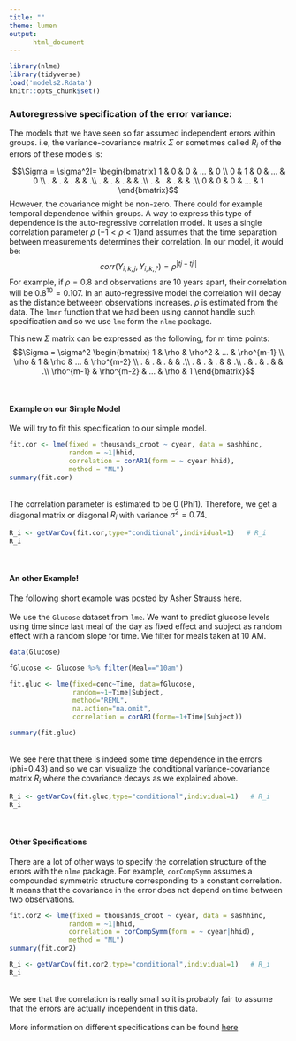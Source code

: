 ```yaml
---
title: ""
theme: lumen
output:
      html_document
---
```


```r
library(nlme)
library(tidyverse)
load('models2.Rdata')
knitr::opts_chunk$set()
```


### Autoregressive specification of the error variance: \

The models that we have seen so far assumed independent errors within groups. i.e, the variance-covariance matrix $\Sigma$ or sometimes called $R_i$ of the errors of these models is:

$$\Sigma = \sigma^2I=
\begin{bmatrix}
  1 & 0 & 0 & ... & 0 \\
  0 & 1 & 0 & ... & 0 \\
  . & . & . &     & .\\
  . & . & . &     & .\\
  . & . & . &     & .\\
  0 & 0 & 0 & ... & 1
\end{bmatrix}$$
However, the covariance might be non-zero. There could for example temporal dependence within groups. A way to express this type of dependence is the auto-regressive
correlation model. It uses a single correlation parameter $\rho$ ($-1 < \rho < 1$)and assumes that the
time separation between measurements determines their correlation. In our model, it would be:
$$corr(Y_{i,k,j}, Y_{i,k,j'}) = ρ^{|tj−tj'|}$$
For example, if $\rho = 0.8$ and observations are 10 years
apart, their correlation will be $0.8^{10} = 0.107$. In an auto-regressive model the
correlation will decay as the distance betweeen observations increases. $\rho$ is estimated from the data. The `lmer` function that we had been using cannot handle such specification and so we use `lme` form the `nlme` package.\

This new $\Sigma$ matrix can be expressed as the following, for m time points:
$$\Sigma = \sigma^2
\begin{bmatrix}
  1 & \rho & \rho^2 & ... & \rho^{m-1} \\
  \rho & 1 & \rho & ... & \rho^{m-2} \\
  . & . & . &     & .\\
  . & . & . &     & .\\
  . & . & . &     & .\\
  \rho^{m-1} & \rho^{m-2} & ... & \rho & 1
\end{bmatrix}$$

<br>

#### Example on our Simple Model \

We will try to fit this specification to our simple model.\

```r
fit.cor <- lme(fixed = thousands_croot ~ cyear, data = sashhinc,
               random = ~1|hhid,
               correlation = corAR1(form = ~ cyear|hhid),
               method = "ML")
summary(fit.cor)

```
\
The correlation parameter is estimated to be 0 (Phi1). Therefore, we get a diagonal matrix or diagonal $R_i$ with variance $\sigma^2 = 0.74$.\

```r
R_i <- getVarCov(fit.cor,type="conditional",individual=1)   # R_i
R_i
```

<br>

#### An other Example! \

The following short example was posted by Asher Strauss [here](https://r-sig-mixed-models.r-project.narkive.com/9ks5NVkW/r-sig-me-estimating-ar1-parameters-of-level-one-error-using-lme).\
\
We use the `Glucose` dataset from `lme`. We want to predict glucose levels using time since last meal of the day as fixed effect and subject as random effect with a random slope for time. We filter for meals taken at 10 AM. \

```r
data(Glucose)

fGlucose <- Glucose %>% filter(Meal=="10am")

fit.gluc <- lme(fixed=conc~Time, data=fGlucose,
                random=~1+Time|Subject,
                method="REML",
                na.action="na.omit",
                correlation = corAR1(form=~1+Time|Subject))

summary(fit.gluc)
```
\
We see here that there is indeed some time dependence in the errors (phi=0.43) and so we can visualize the conditional variance-covariance matrix $R_i$ where the covariance decays as we explained above.\

```r
R_i <- getVarCov(fit.gluc,type="conditional",individual=1)   # R_i
R_i
```
<br>

#### Other Specifications \

There are a lot of other ways to specify the correlation structure of the errors with the `nlme` package. For example, `corCompSymm` assumes a compounded symmetric structure corresponding to a constant correlation. It means that the covariance in the error does not depend on time between two observations.\

```r
fit.cor2 <- lme(fixed = thousands_croot ~ cyear, data = sashhinc,
               random = ~1|hhid,
               correlation = corCompSymm(form = ~ cyear|hhid),
               method = "ML")
summary(fit.cor2)
```

```r
R_i <- getVarCov(fit.cor2,type="conditional",individual=1)   # R_i
R_i
```
\
We see that the correlation is really small so it is probably fair to assume that the errors are actually independent in this data.\
\
More information on different specifications can be found [here](https://www.rdocumentation.org/packages/nlme/versions/3.1-152/topics/corClasses)

